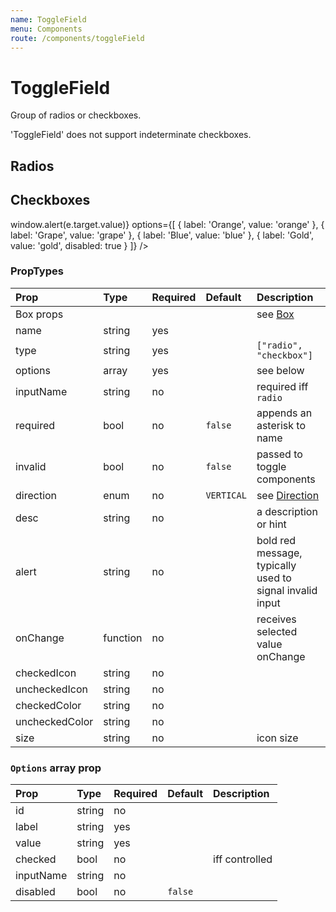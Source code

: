 ```yaml
---
name: ToggleField
menu: Components
route: /components/toggleField
---
```



# ToggleField

Group of radios or checkboxes.

'ToggleField' does not support indeterminate checkboxes.

## Radios

<Playground>
    <ToggleField
        type="radio"
        inputName="flavor"
        name="Whatchu want?"
        desc="Pick a flavor"
        mb={6}
        options={[
            {
                label: 'I got orange',
                value: 'orange'
            },
            {
                label: 'I got grape',
                value: 'grape'
            },
            {
                label: 'I got blue',
                value: 'blue'
            },
            {
                label: 'I got nothing',
                value: 'nothing',
                disabled: true
            }
        ]}
    />
</Playground>


## Checkboxes

<Playground>
    <ToggleField
        type="checkbox"
        inputName="flavors"
        name="Whatchu like?"
        desc="Snow cone flavors"
        direction={Direction.HORIZONTAL}
        onChange={(e) => window.alert(e.target.value)}
        options={[
            {
                label: 'Orange',
                value: 'orange'
            },
            {
                label: 'Grape',
                value: 'grape'
            },
            {
                label: 'Blue',
                value: 'blue'
            },
            {
                label: 'Gold',
                value: 'gold',
                disabled: true
            }
        ]}
    />
</Playground>


### PropTypes

| Prop | Type | Required | Default | Description |
|:-----|:-----|:---------|:--------|:------------|
| Box props | | | | see [Box](/components/box) |
| name | string | yes | | |
| type | string | yes | | `["radio", "checkbox"]` |
| options | array | yes | | see below |
| inputName | string | no | | required iff `radio` |
| required | bool | no | `false` | appends an asterisk to name |
| invalid | bool | no | `false` | passed to toggle components |
| direction | enum | no | `VERTICAL` | see [Direction](/common/direction) |
| desc | string | no | | a description or hint |
| alert | string | no | | bold red message, typically used to signal invalid input |
| onChange | function | no | | receives selected value onChange |
| checkedIcon | string | no | | |
| uncheckedIcon | string | no | | |
| checkedColor | string | no | | |
| uncheckedColor | string | no | | |
| size | string | no | | icon size |


### `Options` array prop

| Prop | Type | Required | Default | Description |
|:-----|:-----|:---------|:--------|:------------|
| id | string | no | | |
| label | string | yes | | |
| value | string | yes | | |
| checked | bool | no | | iff controlled |
| inputName | string | no | | |
| disabled | bool | no | `false` | |
